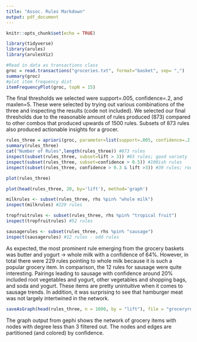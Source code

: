 ---
title: "Assoc. Rules Markdown"
output: pdf_document
---

```{r setup, include=FALSE}
knitr::opts_chunk$set(echo = TRUE)
```


```{r load libraries}
library(tidyverse)
library(arules)
library(arulesViz)
```

```{r load data}
#Read in data as transactions class
groc = read.transactions("groceries.txt", format="basket", sep= ",")
summary(groc)
#plot item frequency dist
itemFrequencyPlot(groc, topN = 15)
```

The final thresholds we selected were support=.005, confidence=.2, and maxlen=5. These were selected by trying out various combinations of the three and inspecting the results (code not included). We selected our final thresholds due to the reasonable amount of rules produced (873) compared to other combos that produced upwards of 1500 rules. Subsets of 873 rules also produced actionable insights for a grocer. 
```{r final rule}
rules_three = apriori(groc, parameter=list(support=.005, confidence=.2, maxlen=5))
summary(rules_three)
cat("Number of Rules",length(rules_three)) #873 rules
inspect(subset(rules_three, subset=lift > 3)) #65 rules; good variety
inspect(subset(rules_three, subset=confidence > 0.5)) #100ish rules
inspect(subset(rules_three, confidence > 0.3 & lift >3)) #39 rules; root vegetables
```

```{r plot rule}
plot(rules_three)
```

```{r plot as graph}
plot(head(rules_three, 20, by='lift'), method='graph')
```

```{r inspect item rules}
milkrules <- subset(rules_three, rhs %pin% "whole milk")
inspect(milkrules) #229 rules

tropfruitrules <- subset(rules_three, rhs %pin% "tropical fruit")
inspect(tropfruitrules) #52 rules

sausagerules <- subset(rules_three, rhs %pin% "sausage")
inspect(sausagerules) #12 rules - odd rules
```

As expected, the most prominent rule emerging from the grocery baskets was butter and yogurt -> whole milk with a confidence of 64%. However, in total there were 229 rules pointing to whole milk because it is such a popular grocery item. In comparison, the 12 rules for sausage were quite interesting. Pairings leading to sausage with confidence around 20% included root vegetables and yogurt, other vegetables and shopping bags, and soda and yogurt. These items are pretty unintuitive when it comes to sausage trends. In addition, it was surprising to see that hamburger meat was not largely intertwined in the network. 

```{r save graph for gephi input}
saveAsGraph(head(rules_three, n = 1000, by = "lift"), file = "groceryrules_three.graphml")
```

The graph output from gephi shows the network of grocery items with nodes with degree less than 3 filtered out. The nodes and edges are partitioned (and colored) by confidence.



